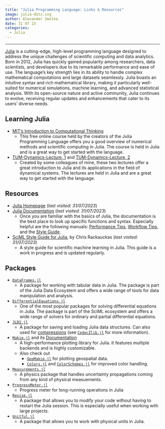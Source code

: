 ```yaml
---
title: "Julia Programming Language: Links & Resources"
image: julia-dots.svg
author: Alexander Smolka
date: 31 07 23
categories:
  - Julia
---
```

---

[Julia](https://julialang.org/) is a cutting-edge, high-level programming language designed to address the unique challenges of scientific computing and data analytics. Born in 2012, Julia has quickly gained popularity among researchers, data scientists, and developers due to its remarkable performance and ease of use. The language's key strength lies in its ability to handle complex mathematical computations and large datasets seamlessly. Julia boasts an intuitive syntax and rich mathematical library, making it particularly well-suited for numerical simulations, machine learning, and advanced statistical analysis. With its open-source nature and active community, Julia continues to evolve, receiving regular updates and enhancements that cater to its users' diverse needs.


## Learning Julia

* [MIT's Introduction to Computational Thinking](https://computationalthinking.mit.edu/Fall23/)
  - This free online course held by the creators of the Julia Programming Language offers you a good overview of numerical methods and scientific computing in Julia. The course is held in Julia and is a great way to get started with the language.
* [TUM-Dynamics-Lecture, 1](https://github.com/TUM-PIK-ESM/TUM-Dynamics-Lecture/blob/main/lectures/lecture-1/lecture1.ipynb) and [TUM-Dynamics-Lecture, 2](https://github.com/TUM-PIK-ESM/TUM-Dynamics-Lecture/blob/main/lectures/lecture-2/lecture2.ipynb)
  - Created by some colleagues of mine, these two lectures offer a great introduction to Julia and its applications in the field of dynamical systems. The lectures are held in Julia and are a great way to get started with the language.

## Resources

* [Julia Homepage](https://julialang.org/) (_last visited: 31/07/2023_)
* [Julia Documentation](https://docs.julialang.org/en/v1/) (_last visited: 31/07/2023_)
  - Once you are familiar with the basics of Julia, the documentation is the best place to look up specific functions and syntax. Especially helpful are the following manuals: [Performance Tips](https://docs.julialang.org/en/v1/manual/performance-tips/), [Workflow Tips](https://docs.julialang.org/en/v1/manual/workflow-tips/), and the [Style Guide](https://docs.julialang.org/en/v1/manual/style-guide/).
* [SciML Style Guide for Julia](https://docs.sciml.ai/SciMLStyle/stable/), by Chris Rackauckas (_last visited: 31/07/2023_)
  - A style guide for scientific machine learning in Julia. This guide is a work in progress and is updated regularly.

## Packages

* [`DataFrames.jl`](https://dataframes.juliadata.org/stable/)
  - A package for working with tabular data in Julia. The package is part of the Julia Data Ecosystem and offers a wide range of tools for data manipulation and analysis.
* [`DifferentialEquations.jl`](https://docs.sciml.ai/DiffEqDocs/stable/)
  - One of the most popular packages for solving differential equations in Julia. The package is part of the SciML ecosystem and offers a wide range of solvers for ordinary and partial differential equations.
* [`JLD2.jl`](https://juliaio.github.io/JLD2.jl/stable/)
  - A package for saving and loading Julia data structures. Can also used for [compressions](https://juliaio.github.io/JLD2.jl/stable/compression/) (see [`CodecZlib.jl`](https://github.com/JuliaIO/CodecZlib.jl) for more information).
* [`Makie.jl`](https://makie.org) and its [Documentation](https://docs.makie.org/stable/)
  - A high-performance plotting library for Julia. It features multiple backends and is highly customizable.
  - Also check out 
    + [`GeoMakie.jl`](https://geo.makie.org/stable/) for plotting geospatial data.
    + [`Colors.jl`](http://juliagraphics.github.io/Colors.jl/stable/) and [`ColorSchemes.jl`](https://juliagraphics.github.io/ColorSchemes.jl/stable/) for improved color handling.
* [`Measurements.jl`](https://docs.sciml.ai/Measurements/stable/)
  - A physics package that handles uncertainty propagations coming from any kind of physical measuements.
* [`ProgressMeter.jl`](https://github.com/timholy/ProgressMeter.jl)
  - Progress meter for long-running operations in Julia
* [`Revise.jl`](https://timholy.github.io/Revise.jl/stable/)
  - A package that allows you to modify your code without having to restart the Julia session. This is especially useful when working with large projects.
* [`Unitful.jl`](https://painterqubits.github.io/Unitful.jl/stable/)
  - A package that allows you to work with physical units in Julia.